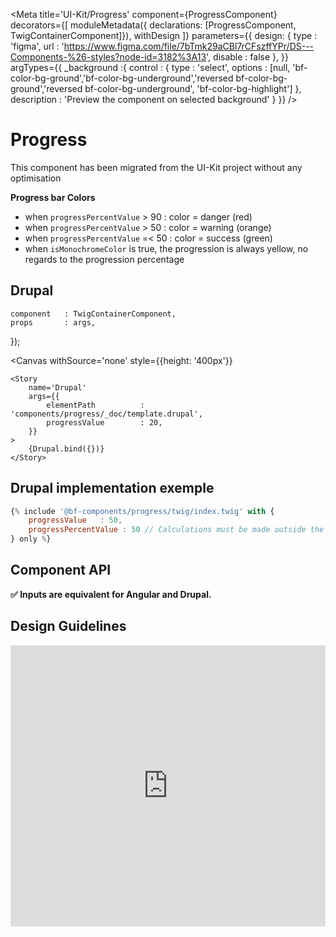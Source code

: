
<Meta
    title='UI-Kit/Progress'
    component={ProgressComponent}
    decorators={[
        moduleMetadata({ declarations: [ProgressComponent, TwigContainerComponent]}),
        withDesign
    ]}
    parameters={{
        design: {
            type    : 'figma',
            url     : 'https://www.figma.com/file/7bTmk29aCBl7rCFszffYPr/DS---Components-%26-styles?node-id=3182%3A13',
            disable : false
        },
    }}
    argTypes={{
        _background :{
            control : {
                type : 'select',
                options : [null, 'bf-color-bg-ground','bf-color-bg-underground','reversed bf-color-bg-ground','reversed bf-color-bg-underground', 'bf-color-bg-highlight']
            },
            description : 'Preview the component on selected background'
        }
    }}
/>

# Progress

This component has been migrated from the UI-Kit project without any optimisation

**Progress bar Colors**

- when `progressPercentValue` > 90 : color = danger (red)
- when `progressPercentValue` > 50 : color = warning (orange)
- when `progressPercentValue` =< 50 : color = success (green)
- when `isMonochromeColor` is true, the progression is always yellow, no regards to the progression percentage


## Drupal

    component   : TwigContainerComponent,
    props       : args,
});

<Canvas
    withSource='none'
    style={{height: '400px'}}
>
    <Story
        name='Drupal'
        args={{
            elementPath          : 'components/progress/_doc/template.drupal',
            progressValue        : 20,
        }}
    >
        {Drupal.bind({})}
    </Story>
</Canvas>


## Drupal implementation exemple

```jsx
{% include '@bf-components/progress/twig/index.twig' with {
    progressValue   : 50,
    progressPercentValue : 50 // Calculations must be made outside the component
} only %}
```


## Component API

**✅ Inputs are equivalent for Angular and Drupal.**

<Props of={ProgressComponent} />


## Design Guidelines


<iframe width='100%' height='450' src='https://www.figma.com/embed?embed_host=share&url=https%3A%2F%2Fwww.figma.com%2Ffile%2F7bTmk29aCBl7rCFszffYPr%2FDS---Components-%2526-styles%3Fnode-id%3D3182%253A13' frameBorder='0' allowFullScreen></iframe>